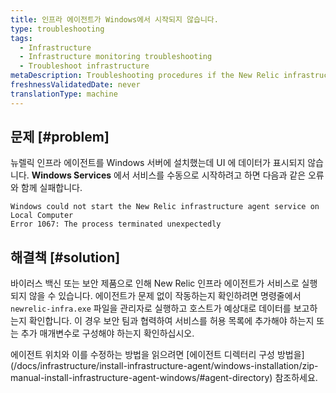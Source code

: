 ```yaml
---
title: 인프라 에이전트가 Windows에서 시작되지 않습니다.
type: troubleshooting
tags:
  - Infrastructure
  - Infrastructure monitoring troubleshooting
  - Troubleshoot infrastructure
metaDescription: Troubleshooting procedures if the New Relic infrastructure agent is not starting in Windows.
freshnessValidatedDate: never
translationType: machine
---
```


## 문제 [#problem]

뉴렐릭 인프라 에이전트를 Windows 서버에 설치했는데 UI 에 데이터가 표시되지 않습니다. <DNT>**Windows Services**</DNT> 에서 서비스를 수동으로 시작하려고 하면 다음과 같은 오류와 함께 실패합니다.

```
Windows could not start the New Relic infrastructure agent service on Local Computer
Error 1067: The process terminated unexpectedly
```

## 해결책 [#solution]

바이러스 백신 또는 보안 제품으로 인해 New Relic 인프라 에이전트가 서비스로 실행되지 않을 수 있습니다. 에이전트가 문제 없이 작동하는지 확인하려면 명령줄에서 `newrelic-infra.exe` 파일을 관리자로 실행하고 호스트가 예상대로 데이터를 보고하는지 확인합니다. 이 경우 보안 팀과 협력하여 서비스를 허용 목록에 추가해야 하는지 또는 추가 매개변수로 구성해야 하는지 확인하십시오.

<Callout variant="important">
  에이전트 위치와 이를 수정하는 방법을 읽으려면 [에이전트 디렉터리 구성 방법을](/docs/infrastructure/install-infrastructure-agent/windows-installation/zip-manual-install-infrastructure-agent-windows/#agent-directory) 참조하세요.
</Callout>